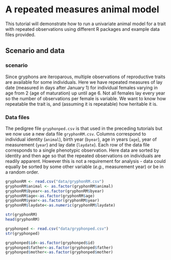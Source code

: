 # A repeated measures animal model {#rep_measures}

This tutorial will demonstrate how to run a univariate animal model for a trait with repeated observations using different R packages and example data files provided.

## Scenario and data

### scenario

Since gryphons are iteroparous, multiple observations of reproductive traits are available for some individuals. Here we have repeated measures of lay date (measured in days after January 1) for individual females varying in age from 2 (age of maturation) up until age 6. Not all females lay every year so the number of observations per female is variable. We want to know how repeatable the trait is, and (assuming it is repeatable) how heritable it is.

### Data files

The pedigree file `gryphonped.csv` is that used in the preceding tutorials but we now use a new data file `gryphonRM.csv`. Columns correspond to individual identity (`animal`), birth year (`byear`), age in years (`age`), year of measurement (`year`) and lay date (`laydate`). Each row of the data file corresponds to a single phenotypic observation. Here data are sorted by identity and then age so that the repeated observations on individuals are readily apparent. However this is not a requirement for analysis - data could equally be sorted by some other variable (_e.g._, measurement year) or be in a random order.

```r
gryphonRM <- read.csv("data/gryphonRM.csv")
gryphonRM$animal <- as.factor(gryphonRM$animal)
gryphonRM$byear<-as.factor(gryphonRM$byear)
gryphonRM$age<-as.factor(gryphonRM$age)
gryphonRM$year<-as.factor(gryphonRM$year)
gryphonRM$laydate<-as.numeric(gryphonRM$laydate)
```

```r
str(gryphonRM)
head(gryphonRM)
```

```r
gryphonped <- read.csv("data/gryphonped.csv")
str(gryphonped)
```

```r
gryphonped$id<-as.factor(gryphonped$id)
gryphonped$father<-as.factor(gryphonped$father)
gryphonped$mother<-as.factor(gryphonped$mother)
```
